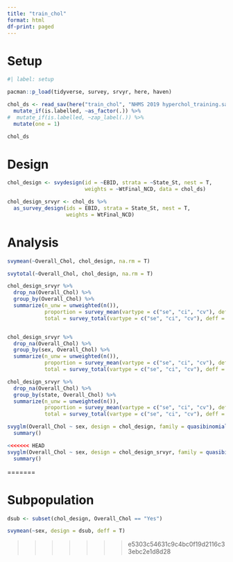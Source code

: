 ```yaml
---
title: "train_chol"
format: html
df-print: paged
---
```


# Setup

```r
#| label: setup

pacman::p_load(tidyverse, survey, srvyr, here, haven)

chol_ds <- read_sav(here("train_chol", "NHMS 2019 hyperchol_training.sav")) %>% 
  mutate_if(is.labelled, ~as_factor(.)) %>% 
#  mutate_if(is.labelled, ~zap_label(.)) %>% 
  mutate(one = 1)

chol_ds
```

# Design

```r
chol_design <- svydesign(id = ~EBID, strata = ~State_St, nest = T,
                         weights = ~WtFinal_NCD, data = chol_ds)

chol_design_srvyr <- chol_ds %>% 
  as_survey_design(ids = EBID, strata = State_St, nest = T, 
                   weights = WtFinal_NCD)

```

# Analysis

```r
svymean(~Overall_Chol, chol_design, na.rm = T) 

svytotal(~Overall_Chol, chol_design, na.rm = T) 

chol_design_srvyr %>%
  drop_na(Overall_Chol) %>% 
  group_by(Overall_Chol) %>%
  summarize(n_unw = unweighted(n()),
            proportion = survey_mean(vartype = c("se", "ci", "cv"), deff = T),
            total = survey_total(vartype = c("se", "ci", "cv"), deff = T))


chol_design_srvyr %>%
  drop_na(Overall_Chol) %>% 
  group_by(sex, Overall_Chol) %>%
  summarize(n_unw = unweighted(n()),
            proportion = survey_mean(vartype = c("se", "ci", "cv"), deff = T),
            total = survey_total(vartype = c("se", "ci", "cv"), deff = T))

chol_design_srvyr %>%
  drop_na(Overall_Chol) %>% 
  group_by(state, Overall_Chol) %>%
  summarize(n_unw = unweighted(n()),
            proportion = survey_mean(vartype = c("se", "ci", "cv"), deff = T),
            total = survey_total(vartype = c("se", "ci", "cv"), deff = T))

svyglm(Overall_Chol ~ sex, design = chol_design, family = quasibinomial()) %>% 
  summary()

<<<<<<< HEAD
svyglm(Overall_Chol ~ sex, design = chol_design_srvyr, family = quasibinomial()) %>% 
  summary()

```
=======

# Subpopulation

```r
dsub <- subset(chol_design, Overall_Chol == "Yes")

svymean(~sex, design = dsub, deff = T)

```

>>>>>>> e5303c54631c9c4bc0f19d2116c33ebc2e1d8d28
